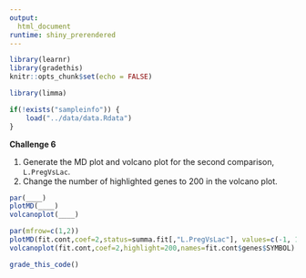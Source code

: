 ```yaml
---
output: 
  html_document
runtime: shiny_prerendered
---
```


```r
library(learnr)
library(gradethis)
knitr::opts_chunk$set(echo = FALSE)
```

```r
library(limma)
```

```r
if(!exists("sampleinfo")) {
    load("../data/data.Rdata")
}
```

**Challenge 6**

1. Generate the MD plot and volcano plot for the second comparison, `L.PregVsLac`. 
2. Change the number of highlighted genes to 200 in the volcano plot.

```r
par(____)
plotMD(____)
volcanoplot(____)
```

```r
par(mfrow=c(1,2))
plotMD(fit.cont,coef=2,status=summa.fit[,"L.PregVsLac"], values=c(-1, 1), hl.col=c("blue","red"))
volcanoplot(fit.cont,coef=2,highlight=200,names=fit.cont$genes$SYMBOL)
```

```r
grade_this_code()
```